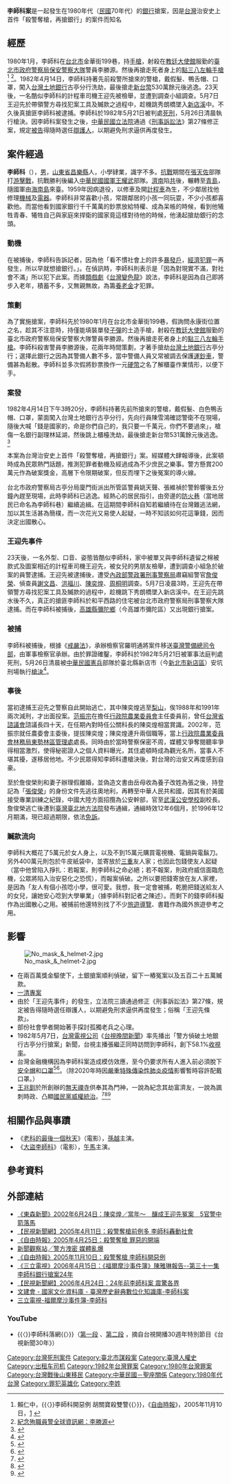 {{copyedit|time=2017-02-18T09:29:05+00:00}}
{{Infobox Criminal
| subject_name      = 李師科
| image_name        = 無天禪寺與李師科銅像.jpg
| image_size        = 250px
| image_alt         = 
| image_caption     = [[無天禪寺|無天禪寺]]李師科像
| birth_name        = 
| birth_date        = {{birth date|df=yes|1927|3|5}}
| birth_place    = {{ROC-1912|山東省}}[[昌樂縣|昌樂縣]]
| death_date     = {{death date and age|df=yes|1982|5|26|1927|3|5}}{{executed}}
| death_place       = {{ROC|臺灣省}}[[臺北縣|臺北縣]][[新店市|新店市]]（今[[新北市|新北市]][[新店區|新店區]]）[[法務部矯正署新店戒治所|安坑刑場]]
| nationality       = {{ROC}}
| cause             = [[槍決|槍決]]
| alias             = 
| motive            = 對現實不滿，對社會不滿
| charge            = 殺人、搶劫
| conviction        = 殺人、搶劫
| penalty           = [[死刑|死刑]]
| conviction_status = 已執行槍決
| occupation        = [[退伍軍人|退伍軍人]]、[[計程車司機|計程車司機]]
| spouse            = 
| parents           = 
| children          = 
}}
'''李師科案'''是一起發生在1980年代（[[民國紀元|民國]]70年代）的[[銀行|銀行]]搶案，因是[[台灣|台灣]]治安史上首件「殺警奪槍，再搶銀行」的案件而知名{{NoteTag|部份媒體及記述誤傳成"第一起銀行搶案"或是"第一起持槍搶銀行案"，但至少在1952年10月17日，就曾發生過曾水祥持手槍搶劫高雄市建築信用合作社鼓山分社1121元後，又意圖搶劫華南銀行濱海分行失敗被捕，後判處死刑。而在1970年代末期也發生過幾起銀行搶案，例如1978年7月6日翁春安以玩具手槍搶劫華南銀行三重分行20萬元，20分鐘後被捕。}}

==經歷==
1980年1月，李師科在[[台北市|台北市]]金華街199巷，持{{link-en|土製槍械|Improvised firearm|土造}}[[手槍|手槍]]，射殺在[[教廷駐華大使|教廷大使館]]服勤的[[臺北市政府警察局|臺北市政府警察局]][[保安警察_(中華民國)|保安警察大隊]]警員李勝源。然後再搶走死者身上的[[史密斯威森軍警型左輪手槍|點三八左輪手槍]]<ref>賴仁中，{{〈}}李師科開惡例 胡關寶殺雙警{{〉}}，《[[自由時報|自由時報]]》，2005年11月10日，[http://www.libertytimes.com.tw/2005/new/nov/10/today-so3.htm] {{Wayback|url=http://www.libertytimes.com.tw/2005/new/nov/10/today-so3.htm |date=20100105052328 }}</ref> <ref>[http://policememorial.cpu.edu.tw/respect.asp?pid=917020726037014224665529011765159562032285034200130033128667486403228698152372401830428756673701828592618510664827871853520936528946773295388730280889149980331211703971111526073706896749924858377421488831177485736059927907843144733031389608 紀念殉職員警全球資訊網：李勝源]{{dead link|date=2018年3月 |bot=InternetArchiveBot |fix-attempted=yes }}</ref>。1982年4月14日，李師科持著先前殺警所搶來的警槍，戴假髮、鴨舌帽、口罩，闖入[[台灣土地銀行|台灣土地銀行]]古亭分行洗劫，最後搶走[[新台幣|新台幣]]530萬餘元後逃逸。23天後，一名酷似李師科的計程車司機王迎先被檢舉，並遭到調查小組調查。5月7日王迎先於帶領警方尋找犯案工具及贓款之過程中，趁機跳秀朗橋墜入[[新店溪|新店溪]]中。不久後真搶匪李師科被逮捕。李師科於1982年5月21日被判處[[死刑|死刑]]，5月26日清晨執行槍決。因李師科案發生之後，[[中華民國立法院|中華民國立法院]]通過《[[刑事訴訟_(中華民國)|刑事訴訟法]]》第27條修正案，規定[[被告|被告]]得隨時選任[[辯護人|辯護人]]，以期避免刑求逼供再度發生。

==案件經過==
'''李師科'''（{{bd|1927年|3月5日|1982年|5月26日|catIdx=Li李師科}}），[[男人|男]]，[[山東省_(中華民國)|山東省]][[昌樂縣|昌樂縣]]人，小學肄業，識字不多。[[中國抗日戰爭|抗戰]]期間在[[張天佐|張天佐]]部隊打[[游擊戰|游擊戰]]，抗戰勝利後編入[[中華民國國軍|中華民國國軍]][[王耀武|王耀武]]部隊。[[濟南|濟南]]陷[[中國共產黨|共]]後，輾轉至[[青島|青島]]，隨國軍由[[海南島|海南島]]來臺。1959年因病退役，以修車及開[[計程車|計程車]]為生，不少鄰居找他修理[[機械|機械]]及[[電器|電器]]。李師科非常喜歡小孩，常跟鄰居的小孩一同玩耍，不少小孩都喜歡他。而當他看到國家銀行千千萬萬的鈔票放給特權、成為呆帳的時候，看到他犧牲青春、犧牲自己與家庭來捍衛的國家竟這樣對待他的時候，他湧起搶劫銀行的念頭。

===動機===
在被捕後，李師科告訴記者，因為他「看不慣社會上的許多[[暴發戶|暴發戶]]，[[經濟犯罪|經濟犯罪]]一再發生，所以早就想搶銀行。」。在偵訊時，李師科則表示是「因為對現實不滿，對社會不滿」所以犯下此案。而據[[類戲劇|類戲劇]]《[[台灣變色龍|台灣變色龍]]》說法，李師科是因為自己即將步入老年，積蓄不多，又無親無故，為籌[[養老金|養老金]]才犯罪。

===策劃===
為了實施搶案，李師科先於1980年1月在台北市金華街199巷，假詢問永康街位置之名，趁其不注意時，持僅能填裝單發[[子彈|子彈]]的土造手槍，射殺在[[教廷駐華大使|教廷大使館]]服勤的臺北市政府警察局保安警察大隊警員李勝源。然後再搶走死者身上的[[史密斯威森軍警型左輪手槍|點三八左輪手槍]]。李師科殺害警員李勝源後，花兩年時間策劃，才著手搶劫[[台灣土地銀行|台灣土地銀行]]古亭分行；選擇此銀行之因為其警備人數不多，當中警備人員又常被調去保護[[運鈔車|運鈔車]]，警備甚為鬆散。李師科並多次假將鈔票換作一元[[硬幣|硬幣]]之名了解櫃臺作業情形，以便下手。

===案發===
1982年4月14日下午3時20分，李師科持著先前所搶來的警槍，戴假髮、白色鴨舌帽、口罩，蒙面闖入台灣土地銀行古亭分行，先向行員陳雪鴻確認警衛不在現場，隨後大喊「錢是國家的，命是你們自己的，我只要一千萬元，你們不要過來」，槍傷一名銀行副理林延湖，然後跳上櫃檯洗劫，最後搶走新台幣531萬餘元後逃逸。<ref>{{Cite news|url=|title=〈獨行盜大白天斗膽作案 殺行員劫鉅款從容逃脫〉|author=|language=|publisher=《聯合報》|date=1982-09-08|accessdate=}}</ref>

本案為台灣治安史上首件「殺警奪槍，再搶銀行」案。經媒體大肆報導後，此案頓時成為民眾熱門話題，推測犯罪者動機及經過成為不少庶民之樂事。警方懸賞200萬元作為破案獎金，高層下令限期破案，但反而埋下之後冤案的導火線。

台北市政府警察局古亭分局廈門街派出所管區警員姚天聲、張維禎於警鈴響後五分鐘內趕至現場，此時李師科已逃逸。經熱心的居民指引，由旁邊的[[防火巷|防火巷]]（當地居民已命名為李師科巷）繼續追緝。在這期間李師科自知若繼續待在台灣難逃法網，加以其生活甚為簡樸，而一次花光又易使人起疑，一時不知該如何花這筆錢，因而決定出國散心。

===王迎先事件===
23天後，一名外型、口音、姿態皆酷似李師科，家中被單又與李師科遺留之棉被款式及圖案相近的計程車司機王迎先，被女兒的男朋友檢舉，遭到調查小組急於破案的員警逮捕。王迎先被逮捕後，遭受[[內政部警政署刑事警察局|內政部警政署刑事警察局]]肅竊組警官[[詹俊榮|詹俊榮]]、偵查員[[謝文昌|謝文昌]]、[[洪福川|洪福川]]、[[陳奕煌|陳奕煌]]、[[周桐明|周桐明]]調查。5月7日凌晨3時，王迎先在帶領警方尋找犯案工具及贓款的過程中，趁機跳下秀朗橋墜入新店溪中。在王迎先跳水後不久，真正的搶匪李師科於和平西路的住宅被台北市政府警察局刑事警察大隊逮捕。而在李師科被捕後，[[高雄縣|高雄縣]][[彌陀鄉|彌陀鄉]]（今高雄市彌陀區）又出現銀行搶案。

===被捕===
李師科被捕後，根據《[[台灣省戒嚴令|戒嚴法]]》，承辦檢察官羅明通將案件移送[[臺灣警備總司令部|臺灣警備總司令部]]，由軍事檢察官承辦。由於罪證確鑿，李師科於1982年5月21日被軍事法庭判處死刑，5月26日清晨被[[中華民國憲兵|中華民國憲兵]]部隊於臺北縣新店市（今[[新北市|新北市]][[新店區|新店區]]）安坑刑場執行[[槍斃|槍決]]<ref>{{Cite web |url=http://www.arms-cool.net/forum/archiver/tid-8297-page-4.html |title=軍中超自然現象 |access-date=2010-09-27 |archive-date=2019-09-10 |archive-url=https://web.archive.org/web/20190910011714/http://www.arms-cool.net/forum/archiver/tid-8297-page-4.html |dead-url=yes }}</ref>。

===事後===
當初逮捕王迎先之警察自此開始逃亡，其中陳奕煌逃至[[梨山|梨山]]，俟1988年和1991年兩次減刑，才出面投案。[[范振宗|范振宗]]在擔任[[行政院農業委員會|行政院農業委員會]]主任委員前，曾任[[台灣省諮議會|台灣省諮議會]]諮議長四十天，在任期內對時任公關科長的陳奕煌相當賞識。2002年，范振宗就任農委會主委後，提拔陳奕煌；陳奕煌連升兩個職等，當上[[行政院農業委員會林務局東勢林區管理處|行政院農業委員會林務局東勢林區管理處]]處長。同時由於當時警察保密不周，媒體又爭奪閱聽率爭得相當激烈，使得秘密證人之個人資料曝光，其住處頓時成為觀光名所，當事人不堪其擾，遂移居他地。不少民眾得知李師科遭槍決後，對台灣的治安又再度感到自豪。

至於詹俊榮則和妻子辦理假離婚，並偽造文書由岳母收為養子改姓為張之後，持登記為「[[張俊榮|張俊榮]]」的身份文件先逃往奧地利，再轉至中華人民共和國，因其有於美國接受專業訓練之紀錄，中國大陸方面招攬為公安幹部，官至[[武漢公安學校|武漢公安學校]]副校長。
詹俊榮逃亡後遭到[[臺灣臺北地方法院|臺灣臺北地方法院]]發布通緝，通緝時效12年6個月，於1996年12月期滿，現已超過期限，依法[[免訴|免訴]]。

=== 贓款流向 ===
李師科大概花了5萬元於女人身上，以及不到15萬元購買電視機、電鍋與電鬍刀。另外400萬元則包於牛皮紙袋中，並寄放於[[三重區|三重]]友人家；也因此包錢使友人起疑（當中他曾陷入掙扎：若報案，則李師科之命必絕；若不報案，則政府威信面臨危機，公眾將陷入治安惡化之恐慌），而報案偵破。之所以要把錢寄放在友人家裡，是因為「友人有個小孩唸小學，很可愛。我想，我一定會被捕，乾脆把錢送給友人的女兒，讓她安心唸到大學畢業」（據李師科對記者之陳述）。而剩下的錢李師科擬作為出國散心之用。被捕前他還特別找了不少[[旅遊導覽|旅遊導覽]]、書籍作為國外旅遊參考之用。

== 影響 ==
[[File:No_mask_&_helmet-2.jpg|thumb]]
*在兩百萬獎金驅使下，土銀搶案順利偵破，留下一樁冤案以及五百二十五萬贓款。
*[[一清專案|一清專案]]
*由於「王迎先事件」的發生，立法院三讀通過修正《刑事訴訟法》第27條，規定被告得隨時選任辯護人，以期避免刑求逼供再度發生；俗稱「王迎先條款」。
*部份社會學者開始著手探討孤獨老兵之心理。
*1982年5月7日，[[台灣電視公司|台灣電視公司]]《[[台視晚間新聞|台視晚間新聞]]》率先播出「警方偵破土地銀行古亭分行搶案」新聞，台視主播張繼正同時訪問到李師科，創下58.1%[[收視率|收視率]]。
*台灣金融機構因為李師科案造成模仿效應，至今仍要求所有人進入前必須脫下[[機車安全帽|安全帽]]和[[口罩|口罩]]<ref>{{Cite web |url=https://www.ettoday.net/amp/amp_news.php?news_id=854421 |title=不滿社會搶531萬！全台首銀行搶匪李師科　帶來這3項影響 |access-date=2018-05-09 |archive-date=2019-05-20 |archive-url=https://web.archive.org/web/20190520224649/https://www.ettoday.net/amp/amp_news.php?news_id=854421 |dead-url=no }}</ref><ref>{{Cite web |url=http://www.ttv.com.tw/drama09/hotline/content1.asp?epi=71 |title=台灣電視公司熱線追蹤  台灣首起銀行搶案 |access-date=2011-04-03 |archive-date=2019-08-31 |archive-url=https://web.archive.org/web/20190831163235/https://www.ttv.com.tw/drama09/hotline/content1.asp?epi=71 |dead-url=no }}</ref>。（除2020年時因[[嚴重特殊傳染性肺炎疫情|嚴重特殊傳染性肺炎疫情]]影響暫時容許配戴口罩。）
*[[王兆釧|王兆釧]]於所創辦的[[無天禪寺|無天禪寺]]供奉其為門神，一說為紀念其劫富濟友，一說為諷刺時政、凸顯[[國民黨|國民黨]][[威權統治|威權統治]]。<ref name="饒磐安">{{Cite news|url=|title=〈廖添丁李師科當起‘門神’ 新店‘無天禪寺’為兩人塑像 聽說....寺裡的竊案變少了〉|author=饒磐安|language=zh-tw|publisher=《聯合晚報》|date=1995-05-21|accessdate=}}</ref><ref name="徐柏棻">{{Cite news|url=|title=〈李師科與廖添丁並列「義賊」供人膜拜 無天寺無法興旺,順天寺應人改名〉|author=徐柏棻|language=zh-tw|publisher=《聯合報》|date=1997-03-20|accessdate=}}</ref><ref>{{Cite news|url=|title=〈香客許願成真 為門神李師科蓋屋〉|author=高宛瑜|language=zh-tw|publisher=《聯合報》|date=2014-04-05|accessdate=}}</ref>

== 相關作品與事蹟 ==
*《[[老科的最後一個秋天|老科的最後一個秋天]]》（電影），[[孫越|孫越]]主演。
*《[[大盜李師科|大盜李師科]]》（電影），[[午馬|午馬]]主演。

==參考資料==
{{Reflist}}
{{NoteFoot}}

==外部連結==
*[http://www.ettoday.com/2002/06/24/322-1319499.htm 《東森新聞》2002年6月24日：陳奕煌／當年～　釀成王迎先冤案　5官警中箭落馬] {{Wayback|url=http://www.ettoday.com/2002/06/24/322-1319499.htm |date=20100131080652 }}
*[http://news.ftv.com.tw/?sno=2005411S05M1&type=Class 【民視新聞網】2005年4月11日：殺警奪槍前例多 李師科轟動社會] {{Wayback|url=http://news.ftv.com.tw/?sno=2005411S05M1&type=Class |date=20160308225924 }}
*[http://www.libertytimes.com.tw/2005/new/apr/25/today-so5.htm 《自由時報》2005年4月25日：殺警奪槍 罪惡的開端] {{Wayback|url=http://www.libertytimes.com.tw/2005/new/apr/25/today-so5.htm |date=20121223062516 }}
*[https://news.ltn.com.tw/news/society/paper/20400 新聞觀察站╱警方洩密 媒體亂爆]{{Wayback|url=http://www.libertytimes.com.tw/2005/new/may/30/today-so1.htm |date=20110219171619 }}
*[http://www.libertytimes.com.tw/2005/new/nov/10/today-so3.htm 《自由時報》2005年11月10日：殺警奪槍 李師科開惡例] {{Wayback|url=http://www.libertytimes.com.tw/2005/new/nov/10/today-so3.htm |date=20100105052328 }}
*[https://web.archive.org/web/20091223045406/http://www.settv.com.tw/setn/s033/shownote.php?no=48 《三立電視》2006年4月15日：《福爾摩沙事件簿》陳雅琳報告--第三十一集 李師科銀行搶案24年]
*[http://news.ftv.com.tw/?sno=2006424S11M1&type=Class 【民視新聞網】2006年4月24日：24年前李師科案 震驚各界]
*[http://nrch.cca.gov.tw/ccahome/website/site20/PDFFiles/0385.pdf 文建會 - 國家文化資料庫 - 臺灣歷史辭典數位化知識庫-李師科案]{{dead link|date=2018年3月 |bot=InternetArchiveBot |fix-attempted=yes }}
*[http://www.youtube.com/watch?v=8Mp_dX4_wIM 三立電視-福爾摩沙事件簿-李師科] {{Wayback|url=http://www.youtube.com/watch?v=8Mp_dX4_wIM |date=20160930222453 }}

===YouTube===
*{{〈}}李師科落網{{〉}}（[http://www.youtube.com/watch?v=540xeFmLtPM 第一段] {{Wayback|url=http://www.youtube.com/watch?v=540xeFmLtPM |date=20150706001002 }}、[http://www.youtube.com/watch?v=fVTxSs-w4W4 第二段] {{Wayback|url=http://www.youtube.com/watch?v=fVTxSs-w4W4 |date=20150712053156 }}，摘自台視開播30週年特別節目《台視新聞30年》）

{{DEFAULTSORT:Li李}}
[[Category:台灣死刑案件|Category:台灣死刑案件]]
[[Category:臺北市謀殺案|Category:臺北市謀殺案]]
[[Category:臺灣人權史|Category:臺灣人權史]]
[[Category:出租车司机|Category:出租车司机]]
[[Category:1982年台灣罪案|Category:1982年台灣罪案]]
[[Category:1980年台灣罪案|Category:1980年台灣罪案]]
[[Category:台灣戰後山東移民|Category:台灣戰後山東移民]]
[[Category:中華民國－聖座關係|Category:中華民國－聖座關係]]
[[Category:1980年代台灣|Category:1980年代台灣]]
[[Category:罪犯英雄化|Category:罪犯英雄化]]
[[Category:李姓|Category:李姓]]